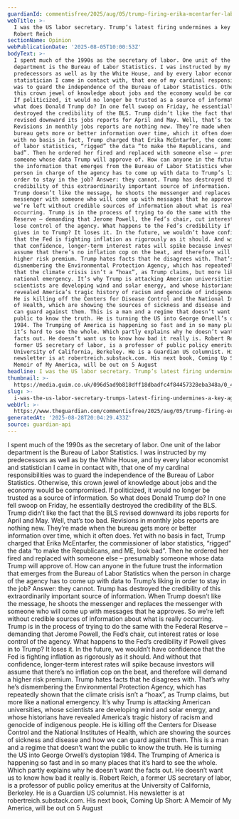 ```yaml
---
guardianId: commentisfree/2025/aug/05/trump-firing-erika-mcentarfer-labor-statistics
webTitle: >-
  I was the US labor secretary. Trump’s latest firing undermines a key agency |
  Robert Reich
sectionName: Opinion
webPublicationDate: '2025-08-05T10:00:53Z'
bodyText: >-
  I spent much of the 1990s as the secretary of labor. One unit of the labor
  department is the Bureau of Labor Statistics. I was instructed by my
  predecessors as well as by the White House, and by every labor economist and
  statistician I came in contact with, that one of my cardinal responsibilities
  was to guard the independence of the Bureau of Labor Statistics. Otherwise,
  this crown jewel of knowledge about jobs and the economy would be compromised.
  If politicized, it would no longer be trusted as a source of information. So
  what does Donald Trump do? In one fell swoop on Friday, he essentially
  destroyed the credibility of the BLS. Trump didn’t like the fact that the BLS
  revised downward its jobs reports for April and May. Well, that’s too bad.
  Revisions in monthly jobs reports are nothing new. They’re made when the
  bureau gets more or better information over time, which it often does. Yet
  with no basis in fact, Trump charged that Erika McEntarfer, the commissioner
  of labor statistics, “rigged” the data “to make the Republicans, and ME, look
  bad”. Then he ordered her fired and replaced with someone else – presumably
  someone whose data Trump will approve of. How can anyone in the future trust
  the information that emerges from the Bureau of Labor Statistics when the
  person in charge of the agency has to come up with data to Trump’s liking in
  order to stay in the job? Answer: they cannot. Trump has destroyed the
  credibility of this extraordinarily important source of information. When
  Trump doesn’t like the message, he shoots the messenger and replaces the
  messenger with someone who will come up with messages that he approves. So
  we’re left without credible sources of information about what is really
  occurring. Trump is in the process of trying to do the same with the Federal
  Reserve – demanding that Jerome Powell, the Fed’s chair, cut interest rates or
  lose control of the agency. What happens to the Fed’s credibility if Powell
  gives in to Trump? It loses it. In the future, we wouldn’t have confidence
  that the Fed is fighting inflation as rigorously as it should. And without
  that confidence, longer-term interest rates will spike because investors will
  assume that there’s no inflation cop on the beat, and therefore will demand a
  higher risk premium. Trump hates facts that he disagrees with. That’s why he’s
  dismembering the Environmental Protection Agency, which has repeatedly shown
  that the climate crisis isn’t a “hoax”, as Trump claims, but more like a
  national emergency. It’s why Trump is attacking American universities, whose
  scientists are developing wind and solar energy, and whose historians have
  revealed America’s tragic history of racism and genocide of indigenous people.
  He is killing off the Centers for Disease Control and the National Institutes
  of Health, which are showing the sources of sickness and disease and how we
  can guard against them. This is a man and a regime that doesn’t want the
  public to know the truth. He is turning the US into George Orwell’s dystopian
  1984. The Trumping of America is happening so fast and in so many places that
  it’s hard to see the whole. Which partly explains why he doesn’t want the
  facts out. He doesn’t want us to know how bad it really is. Robert Reich, a
  former US secretary of labor, is a professor of public policy emeritus at the
  University of California, Berkeley. He is a Guardian US columnist. His
  newsletter is at robertreich.substack.com. His next book, Coming Up Short: A
  Memoir of My America, will be out on 5 August
headline: I was the US labor secretary. Trump’s latest firing undermines a key agency
thumbnail: >-
  https://media.guim.co.uk/096d5ad9b818dff18dbadfc4f84457328eba348a/0_41_800_640/500.jpg
slug: >-
  i-was-the-us-labor-secretary-trumps-latest-firing-undermines-a-key-agency-or-robert-reich
webUrl: >-
  https://www.theguardian.com/commentisfree/2025/aug/05/trump-firing-erika-mcentarfer-labor-statistics
generatedAt: '2025-08-28T20:04:29.433Z'
source: guardian-api
---
```

I spent much of the 1990s as the secretary of labor. One unit of the labor department is the Bureau of Labor Statistics. I was instructed by my predecessors as well as by the White House, and by every labor economist and statistician I came in contact with, that one of my cardinal responsibilities was to guard the independence of the Bureau of Labor Statistics. Otherwise, this crown jewel of knowledge about jobs and the economy would be compromised. If politicized, it would no longer be trusted as a source of information. So what does Donald Trump do? In one fell swoop on Friday, he essentially destroyed the credibility of the BLS. Trump didn’t like the fact that the BLS revised downward its jobs reports for April and May. Well, that’s too bad. Revisions in monthly jobs reports are nothing new. They’re made when the bureau gets more or better information over time, which it often does. Yet with no basis in fact, Trump charged that Erika McEntarfer, the commissioner of labor statistics, “rigged” the data “to make the Republicans, and ME, look bad”. Then he ordered her fired and replaced with someone else – presumably someone whose data Trump will approve of. How can anyone in the future trust the information that emerges from the Bureau of Labor Statistics when the person in charge of the agency has to come up with data to Trump’s liking in order to stay in the job? Answer: they cannot. Trump has destroyed the credibility of this extraordinarily important source of information. When Trump doesn’t like the message, he shoots the messenger and replaces the messenger with someone who will come up with messages that he approves. So we’re left without credible sources of information about what is really occurring. Trump is in the process of trying to do the same with the Federal Reserve – demanding that Jerome Powell, the Fed’s chair, cut interest rates or lose control of the agency. What happens to the Fed’s credibility if Powell gives in to Trump? It loses it. In the future, we wouldn’t have confidence that the Fed is fighting inflation as rigorously as it should. And without that confidence, longer-term interest rates will spike because investors will assume that there’s no inflation cop on the beat, and therefore will demand a higher risk premium. Trump hates facts that he disagrees with. That’s why he’s dismembering the Environmental Protection Agency, which has repeatedly shown that the climate crisis isn’t a “hoax”, as Trump claims, but more like a national emergency. It’s why Trump is attacking American universities, whose scientists are developing wind and solar energy, and whose historians have revealed America’s tragic history of racism and genocide of indigenous people. He is killing off the Centers for Disease Control and the National Institutes of Health, which are showing the sources of sickness and disease and how we can guard against them. This is a man and a regime that doesn’t want the public to know the truth. He is turning the US into George Orwell’s dystopian 1984. The Trumping of America is happening so fast and in so many places that it’s hard to see the whole. Which partly explains why he doesn’t want the facts out. He doesn’t want us to know how bad it really is. Robert Reich, a former US secretary of labor, is a professor of public policy emeritus at the University of California, Berkeley. He is a Guardian US columnist. His newsletter is at robertreich.substack.com. His next book, Coming Up Short: A Memoir of My America, will be out on 5 August
